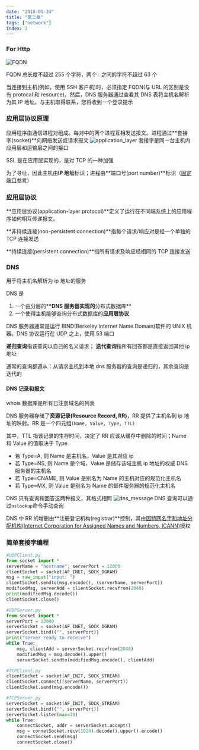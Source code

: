 ```yaml
---
date: "2018-01-24"
title: "第二章"
tags: ["network"]
index: 2
---
```


### For Http

![FQDN](/images/network/fqdn.webp)

FQDN 总长度不超过 255 个字符，两个 . 之间的字符不超过 63 个

当连接到主机(例如，使用 SSH 客户机)时，必须指定 FQDN(与 URL 的区别是没有 protocal 和 resource)。然后，DNS 服务器通过查看其 DNS 表将主机名解析为其 IP 地址。与主机取得联系，您将收到一个登录提示

### 应用层协议原理

应用程序由通信进程对组成。每对中的两个进程互相发送报文。进程通过**套接字(socket)**向网络发送或请求报文
![application_layer](/images/network/application_layer.webp)
套接字是同一台主机内应用层和运输层之间的接口

SSL 是在应用层实现的，是对 TCP 的一种加强

为了寻址，因此主机由**IP 地址**标识；进程由**端口号(port number)**标识（[固定端口参考](https://www.iana.org)）

### 应用层协议

**应用层协议(application-layer protocol)**定义了运行在不同端系统上的应用程序如何相互传递报文。

**非持续连接(non-persistent connection)**指每个请求/响应对是经一个单独的 TCP 连接发送

**持续连接(persistent connection)**指所有请求及响应经相同的 TCP 连接发送

### DNS

用于将主机名解析为 ip 地址的服务

DNS 是

1. 一个由分层的\***\*DNS 服务器实现的**分布式数据库\*\*
2. 一个使得主机能够查询分布式数据库的**应用层协议**

DNS 服务器通常是运行 BIND(Berkeley Internet Name Domain)软件的 UNIX 机器。DNS 协议运行在 UDP 之上，使用 53 端口

**递归查询**指该查询以自己的名义请求；
**迭代查询**指所有回答都是直接返回其他 ip 地址

通常的查询都遵从：从请求主机到本地 dns 服务器的查询是递归的，其余查询是迭代的

#### DNS 记录和报文

whois 数据库是所有已注册域名的列表

DNS 服务器存储了**资源记录(Resource Record, RR)**，RR 提供了主机名到 ip 地址的映射。RR 是一个四元组`(Name, Value, Type, TTL)`

其中，TTL 指该记录的生存时间，决定了 RR 应该从缓存中删除的时间；Name 和 Value 的值取决于 Type

- 若 Type=A, 则 Name 是主机名，Value 是其对应 ip
- 若 Type=NS, 则 Name 是个域，Value 是储存该域主机 ip 地址的权威 DNS 服务器的主机名
- 若 Type=CNAME, 则 Value 是别名为 Name 的主机对应的规范化主机名
- 若 Type=MX, 则 Value 是别名为 Name 的邮件服务器的规范化主机名

DNS 只有查询和回答这两种报文，其格式相同
![dns_message](/images/network/dns_message.webp)
DNS 查询可以通过`nslookup`命令手动查询

DNS 中 RR 的增删由**注册登记机构(registrar)**控制，其由[因特网名字和地址分配机构(Internet Corporation for Assigned Names and Numbers, ICANN)](https://www.internic.net)授权

### 简单套接字编程

```python showLineNumbers
#UDPClient.py
from socket import *
serverName = "hostname"; serverPort = 12000
clientSocket = socket(AF_INET, SOCK_DGRAM)
msg = raw_input("input: ")
clientSocket.sendto(msg.encode(), (serverName, serverPort))
modifiedMsg, serverAdd = clientSocket.recvfrom(2048)
print(modifiedMsg.decode())
clientSocket.close()

#UDPServer.py
from socket import *
serverPort = 12000
serverSocket = socket(AF_INET, SOCK_DGRAM)
serverSocket.bind(("", serverPort))
print("server ready to receive")
while True:
    msg, clientAdd = serverSocket.recvfrom(2048)
    modifiedMsg = msg.decode().upper()
    serverSocket.sendto(modifiedMsg.encode(), clientAdd)

#TCPClient.py
clientSocket = socket(AF_INIT, SOCK_STREAM)
clientSocket.connect((serverName, serverPort))
clientSocket.send(msg.encode())

#TCPServer.py
serverSocket = socket(AF_INIT, SOCK_STREAM)
serverSocket.bind(("", serverPort))
serverSocket.listen(max=10)
while True:
    connectSocket, addr = serverSocket.accept()
    msg = connetSocket.recv(1024).decode().upper().encode()
    connectSocket.send(msg)
    connectSocket.close()
```
